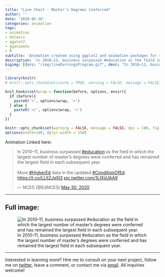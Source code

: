 ```yaml
---
title: "Line Chart - Master's Degrees Conferred"
author: ''
date: '2020-05-30'
categories: animation
tags:
- animation
- dataviz
- ggplot2
- gganimate
- R
subtitle: 'Animation created using ggplot2 and animation packages for social media distribution'
description: 'In 2010–11, business surpassed #education as the field in which the largest number of master’s degrees were conferred and has remained the largest field in each subsequent year.'
bigimg: [{src: "/img/lineEarningsProgram.gif", desc: "In 2010–11, business surpassed #education as the field in which the largest number of master’s degrees were conferred and has remained the largest field in each subsequent year."}]
---
```


```r
library(knitr)
# knitr::opts_chunk$set(cache = TRUE, warning = FALSE, message = FALSE, dpi = 180, out.extra='class = "img-responsive"')

```

```r
knit_hooks$set(wrap = function(before, options, envir){
  if (before){
    paste0('<', options$wrap, '>')
  } else {
    paste0('</', options$wrap, '>')
  }
})

knitr::opts_chunk$set(warning = FALSE, message = FALSE, dpi = 180, fig.height = 5, fig.width = 7, fig.align = "center")
options(width=140, dplyr.width = 150)
```

Animation Linked here:

<blockquote class="twitter-tweet"><p lang="en" dir="ltr">In 2010–11, business surpassed <a href="https://twitter.com/hashtag/education?src=hash&amp;ref_src=twsrc%5Etfw">#education</a> as the field in which the largest number of master’s degrees were conferred and has remained the largest field in each subsequent year. <br><br>More <a href="https://twitter.com/hashtag/HigherEd?src=hash&amp;ref_src=twsrc%5Etfw">#HigherEd</a> data in the updated <a href="https://twitter.com/hashtag/ConditionOfEd?src=hash&amp;ref_src=twsrc%5Etfw">#ConditionOfEd</a>: <a href="https://t.co/LLltZJq5I3">https://t.co/LLltZJq5I3</a> <a href="https://t.co/1LIXjjUAA9">pic.twitter.com/1LIXjjUAA9</a></p>&mdash; NCES (@EdNCES) <a href="https://twitter.com/EdNCES/status/1266829511636783105?ref_src=twsrc%5Etfw">May 30, 2020</a></blockquote> <script async src="https://platform.twitter.com/widgets.js" charset="utf-8"></script> 

 ***
  
## Full image:
  
![In 2010–11, business surpassed #education as the field in which the largest number of master’s degrees were conferred and has remained the largest field in each subsequent year.](/img/lineEarningsProgram.gif)

 ***
 
Interested in learning more? Hire me to consult on your next project, follow me on [twitter](https://twitter.com/mikeleeco), leave a comment, or contact me via [email](mailto:mdlee12@gmail.com). All inquiries welcome!
  